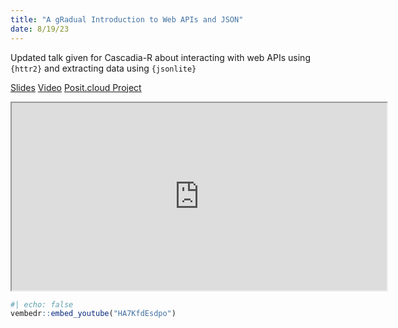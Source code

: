 ```yaml
---
title: "A gRadual Introduction to Web APIs and JSON"
date: 8/19/23
---
```


Updated talk given for Cascadia-R about interacting with web APIs using `{httr2}` and extracting data using `{jsonlite}`

[Slides](https://laderast.github.io/intro_apis_json_cascadia/){.btn .btn-primary role="button"}
[Video](https://www.youtube.com/watch?v=HA7KfdEsdpo){.btn .btn-primary role="button"}
[Posit.cloud Project](https://posit.cloud/content/5481225){.btn .btn-primary role="button"}

<iframe class="slide-deck" src="https://laderast.github.io/intro_apis_json_cascadia/#/title-slide" height=300 width=600></iframe>

```r
#| echo: false
vembedr::embed_youtube("HA7KfdEsdpo")
```

